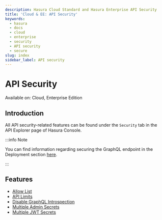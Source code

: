 ```yaml
---
description: Hasura Cloud Standard and Hasura Enterprise API Security
title: 'Cloud & EE: API Security'
keywords:
  - hasura
  - docs
  - cloud
  - enterprise
  - security
  - API security
  - secure
slug: index
sidebar_label: API security
---
```



# API Security

<div className="badge badge--primary heading-badge">Available on: Cloud, Enterprise Edition</div>

## Introduction

All API security-related features can be found under the `Security` tab in the API Explorer page of Hasura Console.

:::info Note

You can find information regarding securing the GraphQL endpoint in the Deployment section
[here](/deployment/securing-graphql-endpoint.mdx).

:::

<Thumbnail src="/img/security/security.png" alt="Security" />

## Features

- [Allow List](/security/allow-list.mdx)
- [API Limits](/security/api-limits.mdx)
- [Disable GraphQL Introspection](/security/disable-graphql-introspection.mdx)
- [Multiple Admin Secrets](/security/multiple-admin-secrets.mdx)
- [Multiple JWT Secrets](/security/multiple-jwt-secrets.mdx)

